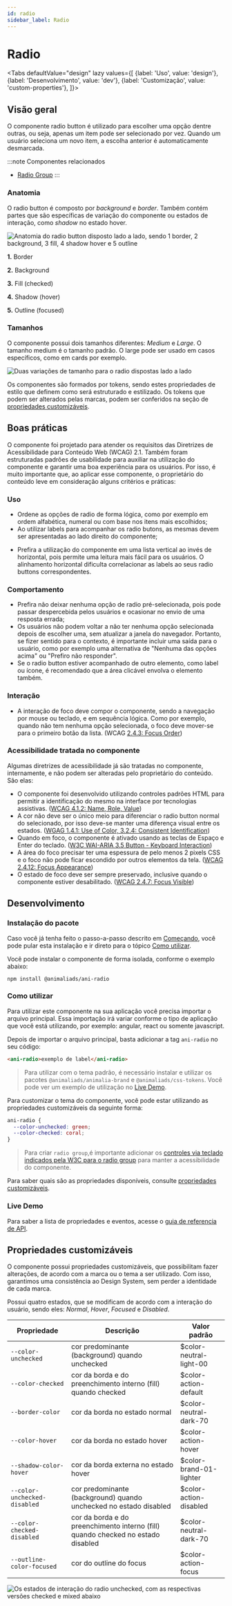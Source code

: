 ```yaml
---
id: radio
sidebar_label: Radio
---
```








# Radio

<Tabs
  defaultValue="design"
  lazy
  values={[
    {label: 'Uso', value: 'design'},
    {label: 'Desenvolvimento', value: 'dev'},
    {label: 'Customização', value: 'custom-properties'},
  ]}>

  <TabItem value="design">

## Visão geral

O componente radio button é utilizado para escolher uma opção dentre outras, ou seja, apenas um item pode ser selecionado por vez. Quando um usuário seleciona um novo item, a escolha anterior é automaticamente desmarcada.

:::note Componentes relacionados

- [Radio Group](/docs/components/radiogroup)
:::

### Anatomia

O radio button é composto por _background_ e _border_. Também contém partes que são específicas de variação do componente ou estados de interação, como _shadow_ no estado hover.

<img
  src={radioAnatomy}
  alt="Anatomia do radio button disposto lado a lado, sendo 1 border, 2 background, 3 fill, 4 shadow hover e 5 outline"
/>


**1.** Border

**2.** Background

**3.** Fill (checked)

**4.** Shadow (hover)

**5.** Outline (focused)


### Tamanhos

O componente possui dois tamanhos diferentes: _Medium_ e _Large_. O tamanho medium é o tamanho padrão. O large pode ser usado em casos específicos, como em cards por exemplo.

<img
  src={radioSize}
  alt="Duas variações de tamanho para o radio dispostas lado a lado"
/>

Os componentes são formados por tokens, sendo estes propriedades de estilo que definem como será estruturado e estilizado. Os tokens que podem ser alterados pelas marcas, podem ser conferidos na seção de [propriedades customizáveis](#propriedades-customizáveis).


## Boas práticas

O componente foi projetado para atender os requisitos das Diretrizes de Acessibilidade para Conteúdo Web (WCAG) 2.1. Também foram estruturadas padrões de usabilidade para auxiliar na utilização do componente e garantir uma boa experiência para os usuários. Por isso, é muito importante que, ao aplicar esse componente, o proprietário do conteúdo leve em consideração alguns critérios e práticas:

### Uso

- Ordene as opções de radio de forma lógica, como por exemplo em ordem alfabética, numeral ou com base nos itens mais escolhidos;
- Ao utilizar labels para acompanhar os radio butons, as mesmas devem ser apresentadas ao lado direito do componente;

<BestPracticesComponent
  doImg={radioDo1}
  doAlt="Radio button com label `Opção A` à direita."
  doDescription="Labels ao lado esquerdo do radio button para facilitar a leitura."
  dontImg={radioDont1}
  dontAlt="Label `Opção A` e um radio button à esquerda"
  dontDescription="Label ao lado esquerdo podem confundir o usuário."
/>

- Prefira a utilização do componente em uma lista vertical ao invés de horizontal, pois permite uma leitura mais fácil para os usuários. O alinhamento horizontal dificulta correlacionar as labels ao seus radio buttons correspondentes.

<BestPracticesComponent
  doImg={radioDo2}
  doAlt="Radio button com opções listadas uma embaixo da outra"
  doDescription="Alinhe os componentes verticalmente sempre que possível."
  dontImg={radioDont2}
  dontAlt="Radio button com opções listadas lado a lado"
  dontDescription="Ao inserir os componentes lado a lado, certifique-se de inserir um espaçamento adequado entre as opções."
  warning="true"
/>

### Comportamento

- Prefira não deixar nenhuma opção de radio pré-selecionada, pois pode passar despercebida pelos usuários e ocasionar no envio de uma resposta errada;
- Os usuários não podem voltar a não ter nenhuma opção selecionada depois de escolher uma, sem atualizar a janela do navegador. Portanto, se fizer sentido para o contexto, é importante incluir uma saída para o usuário, como por exemplo uma alternativa de "Nenhuma das opções acima" ou "Prefiro não responder".
- Se o radio button estiver acompanhado de outro elemento, como label ou ícone, é recomendado que a área clicável envolva o elemento também.

### Interação

- A interação de foco deve compor o componente, sendo a navegação por mouse ou teclado, e em sequência lógica. Como por exemplo, quando não tem nenhuma opção selecionada, o foco deve mover-se para o primeiro botão da lista. (WCAG [2.4.3: Focus Order](https://www.w3.org/WAI/WCAG21/Understanding/focus-order))

### Acessibilidade tratada no componente

Algumas diretrizes de acessibilidade já são tratadas no componente, internamente, e não podem ser alteradas pelo proprietário do conteúdo. São elas:

- O componente foi desenvolvido utilizando controles padrões HTML para permitir a identificação do mesmo na interface por tecnologias assistivas. ([WCAG 4.1.2: Name, Role, Value](https://www.w3.org/WAI/WCAG21/Understanding/name-role-value))
- A cor não deve ser o único meio para diferenciar o radio button normal do selecionado, por isso deve-se manter uma diferença visual entre os estados. ([WGAG 1.4.1: Use of Color, 3.2.4: Consistent Identification](https://www.w3.org/WAI/WCAG21/Understanding/use-of-color))
- Quando em foco, o componente é ativado usando as teclas de Espaço e Enter do teclado. ([W3C WAI-ARIA 3.5 Button - Keyboard Interaction](https://www.w3.org/TR/wai-aria-practices-1.1/#keyboard-interaction-3))
- A área do foco precisar ter uma espessura de pelo menos 2 pixels CSS e o foco não pode ficar escondido por outros elementos da tela. ([WCAG 2.4.12: Focus Appearance](https://www.w3.org/WAI/WCAG22/Understanding/focus-appearance-enhanced))
- O estado de foco deve ser sempre preservado, inclusive quando o componente estiver desabilitado. ([WCAG 2.4.7: Focus Visible](https://www.w3.org/WAI/WCAG21/Understanding/focus-visible))



</TabItem>

<TabItem value="dev">

## Desenvolvimento

### Instalação do pacote

Caso você já tenha feito o passo-a-passo descrito em [Começando](?path=/docs/começando--page),
você pode pular esta instalação e ir direto para o tópico [Como utilizar](#como-utilizar).

Você pode instalar o componente de forma isolada, conforme o exemplo abaixo:

```
npm install @animaliads/ani-radio
```

### Como utilizar

Para utilizar este componente na sua aplicação você precisa importar o arquivo principal.
Essa importação irá variar conforme o tipo de aplicação que você está utilizando, por exemplo: angular, react ou
somente javascript.

Depois de importar o arquivo principal, basta adicionar a tag `ani-radio` no seu código:

```html
<ani-radio>exemplo de label</ani-radio>
```

> Para utilizar com o tema padrão, é necessário instalar e utilizar os pacotes `@animaliads/animalia-brand`
> e `@animaliads/css-tokens`. Você pode ver um exemplo de utilização no [Live Demo](#live-demo).

Para customizar o tema do componente, você pode estar utilizando as propriedades customizáveis
da seguinte forma:

```css
ani-radio {
  --color-unchecked: green;
  --color-checked: coral;
}
```
> Para criar `radio group`,é importante adicionar os [controles via teclado indicados pela W3C para o radio group](https://www.w3.org/TR/2017/WD-wai-aria-practices-1.1-20170628/examples/radio/radio-1/radio-1.html) para manter a acessibilidade do componente.

Para saber quais são as propriedades disponíveis, consulte [propriedades customizáveis](#propriedades-customizáveis).

### Live Demo

<LiveDemoComponent
  react="https://stackblitz.com/edit/react-ani-radio?embed=1&file=src/App.js"
/>

Para saber a lista de propriedades e eventos, acesse o [guia de referencia de API](/docs/api-radio--sample).

</TabItem>

  <TabItem value="custom-properties">


## Propriedades customizáveis

O componente possui propriedades customizáveis, que possibilitam fazer alterações, de acordo com a marca ou o tema a ser utilizado. Com isso, garantimos uma consistência ao Design System, sem perder a identidade de cada marca.

Possui quatro estados, que se modificam de acordo com a interação do usuário, sendo eles: _Normal_, _Hover_, _Focused_ e _Disabled_.

| Propriedade                  | Descrição                                                                        | Valor padrão            |
| ---------------------------- | -------------------------------------------------------------------------------- | ----------------------- |
| `--color-unchecked `         | cor predominante (background) quando unchecked                                   | $color-neutral-light-00 |
| `--color-checked`            | cor da borda e do preenchimento interno (fill) quando checked                    | $color-action-default   |
| `--border-color`             | cor da borda no estado normal                                                    | $color-neutral-dark-70  |
| `--color-hover`              | cor da borda no estado hover                                                     | $color-action-hover     |
| `--shadow-color-hover`       | cor da borda externa no estado hover                                             | $color-brand-01-lighter |
| `--color-unchecked-disabled` | cor predominante (background) quando unchecked no estado disabled                | $color-action-disabled  |
| `--color-checked-disabled`   | cor da borda e do preenchimento interno (fill) quando checked no estado disabled | $color-neutral-dark-70  |
| `--outline-color-focused`    | cor do outline do focus                                                          | $color-action-focus     |

<img
  src={radioTypes}
  alt="Os estados de interação do radio unchecked, com as respectivas versões checked e mixed abaixo"
/>

</TabItem>
</Tabs>